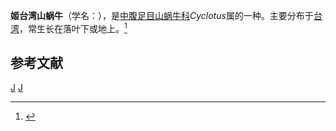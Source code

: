 {{Speciesbox
| taxon = Cyclotus taivanus diminutus
| trinomial_authority = Kuroda et Kano in Lee et Wu, 2001
}}
'''姬台湾山蜗牛'''（学名：''{{lang|la|Cyclotus taivanus diminutus}}''），是[[中腹足目|中腹足目]][[山蜗牛科|山蜗牛科]]''Cyclotus''属的一种。主要分布于[[台湾|台湾]]，常生长在落叶下或地上。<ref>{{cite web|url=http://shell.sinica.edu.tw/chinese/shellbase_detail.php?science_no=244|title=国际贝库：姬台湾山蜗牛|publisher=台湾贝类资料库|accessdate=2009-08-11|archive-date=2016-03-04|archive-url=https://web.archive.org/web/20160304112516/http://shell.sinica.edu.tw/chinese/shellbase_detail.php?science_no=244|dead-url=no}}</ref>

== 参考文献 ==
{{reflist}}
{{Taxonbar|from=Q10943630}}

[[Category:_2001年描述的动物|J]]
[[Category:環口螺科|J]]